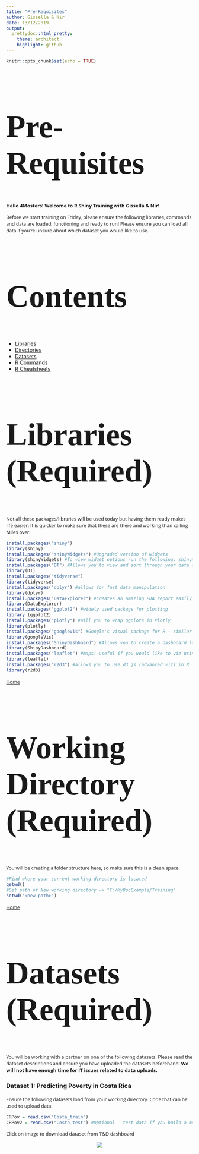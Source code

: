 ---
title: "Pre-Requisites"
author: Gissella & Nir
date: 13/12/2019
output:
  prettydoc::html_pretty:
    theme: architect
    highlight: github
---
<style>
@import url('https://fonts.googleapis.com/css?family=Scope+One&display=swap');
@import url('https://fonts.googleapis.com/css?family=Scope+One|Unica+One&display=swap&subset=latin-ext');
@import url('https://fonts.googleapis.com/css?family=Open+Sans&display=swap');

h1,h2 {font-family: 'Unica One', cursive;
      font-size: 85px;}
p {font-family: 'Open Sans', sans-serif;
      font-size: 13px;}      
</style>

```{r setup, include=FALSE}
knitr::opts_chunk$set(echo = TRUE)
```
# Pre-Requisites

**Hello 4Mosters! Welcome to R Shiny Training with Gissella & Nir!**

Before we start training on Friday, please ensure the following 
libraries, commands and data are loaded, functioning and ready to run!
Please ensure you can load all data if you're unsure about which dataset you would like to use. 

## Contents {#home}
  - [Libraries](#libraries)
  - [Directories](#directories) 
  - [Datasets](#datasets)
  - [R Commands](#rcomm)
  - [R Cheatsheets ](#rcheat)

## Libraries (Required) {#libraries} 

Not all these packages/libraries will be used today but having them ready makes life easier. It is quicker to make sure that these are there and working than calling Miles over.


```{r eval=FALSE, include=TRUE}
install.packages("shiny")
library(shiny)
install.packages("shinyWidgets") #Upgraded version of widgets
library(shinyWidgets) #To view widget options run the following: shinyWidgetsGallery()
install.packages("DT") #Allows you to view and sort through your data in your app
library(DT)
install.packages("tidyverse")
library(tidyverse)
install.packages("dplyr") #allows for fast data manipulation
library(dplyr)
install.packages("DataExplorer") #Creates an amazing EDA report easily and quickly
library(DataExplorer)
install.packages("ggplot2") #widely used package for plotting
library (ggplot2)
install.packages("plotly") #Will you to wrap ggplots in Plotly
library(plotly)
install.packages("googleVis") #Google's visual package for R - similar to Plotly
library(googleVis)
install.packages("ShinyDashboard") #Allows you to create a dashboard layout easily
library(ShinyDashboard)
install.packages("leaflet") #maps! useful if you would like to viz using a map
library(leaflet)
install.packages("r2d3") #allows you to use d3.js (advanced viz) in R
library(r2d3)
```

[Home](#home)

## Working Directory (Required) {#directories}

You will be creating a folder structure here, so make sure this is a clean space.

```{r eval=FALSE, include=TRUE}
#Find where your current working directory is located
getwd()
#Set path of New working directory -> "C:/MyDocExample/Training"
setwd("<new path>")
```

[Home](#home)


## Datasets (Required) {#datasets}

You will be working with a partner on one of the following datasets. Please read the dataset descriptions and ensure you have uploaded the datasets beforehand. **We will not have enough time for IT issues related to data uploads.**

### Dataset 1: Predicting Poverty in Costa Rica

Ensure the following datasets load from your working directory. Code that can be used to upload data:
```{r eval=FALSE, include=TRUE}
CRPov = read.csv("Costa_train")
CRPov2 = read.csv("Costa_test") #Optional - test data if you build a model
```

Click on image to download dataset from T&D dashboard

<center>
<div style="width:90%; height:80%">
[![](Dataset1.png)](https://4mosteurope.sharepoint.com/:f:/r/sites/traininganddevelopment/RTraining/Option%201_Poverty%20in%20Costa%20Rica?csf=1&e=BLAUG7)
</div>
</center>

### Dataset 2: AirBnB & Berlin

Ensure the following datasets load from your working directory. Code that can be used to upload Airbnb data:
```{r eval=FALSE, include=TRUE}
AirBer = read.csv("listings_summary") 
#'listings_summary' - This is the main dataset to use.
#There are optional datasets in the folder which contain additional useful information.
#However, if you don't have much time the dataset above contains most useful info.
```

Click on image to download dataset from T&D dashboard

<center>
<div style="width:90%;height:80%">
[![](Dataset2.png)](https://4mosteurope.sharepoint.com/:f:/r/sites/traininganddevelopment/RTraining/Option%202_AirBnB%20and%20Berlin?csf=1&e=5yZ7EY)
</div>
</center>

### Dataset 3: Speed-dating

Click on image to download dataset from T&D dashboard

<center>
<div style="width:90%; height:80%">
[![](Dataset3.png)](https://4mosteurope.sharepoint.com/:f:/r/sites/traininganddevelopment/RTraining/Option%203_Speed%20Dating?csf=1&e=vba1TM)
</div>
</center>

[Home](#home)


## R Commands {#rcomm}

To save you some time, check out some useful commands below:
```{r eval=FALSE, include=TRUE}
#View first x number of rows of your data
head(mydata, 5)

#View the type and preview of all columns
glimpse(mydata)

#Quick EDA of your data!
summary(mydata)  
DataExplorer:::create_report(mydata)

#How to get the unique values of a variable (i.e., like a Proc Freq).
#Useful for knowing what options to input in your widgets!
options = unique(mydata.variable) 
```

[Home](#home)

## R Cheatsheets {#rcheat}

Below you can also find usefule R cheatsheets. Click on pictures for downloads
R Shiny.

- Base R
- R Shiny
- ggPlot2
- Plotly for R
- Time-Series in R
- Machine Learning in R

**Base R Cheatsheet:**   

<center>
<div style="width:75%; height:65%">
[![](baseR_img.png)](https://4mosteurope.sharepoint.com/:b:/r/sites/traininganddevelopment/RTraining/base-r.pdf?csf=1&e=X3kuim)
</div>
</center>

**R Shiny Cheatsheet:** 

<center>
<div style="width:75%; height:65%">
[![](shinyR_img.png)](https://4mosteurope.sharepoint.com/:b:/r/sites/traininganddevelopment/RTraining/Shiny%20Cheatsheet.pdf?csf=1&e=kGVSaP)
</div>
</center>

**ggPlot2 Cheatsheet:** 

<center>
<div style="width:75%; height:65%">
[![](ggplot_img.png)](https://4mosteurope.sharepoint.com/:b:/r/sites/traininganddevelopment/RTraining/ggplot2-cheatsheet.pdf?csf=1&e=4o84mk)
</div>
</center>

**Plotly/R Cheatsheet:** 

<center>
<div style="width:75%; height:65%">
[![](plotly_img.png)](https://4mosteurope.sharepoint.com/:b:/r/sites/traininganddevelopment/RTraining/r_cheat_sheet.pdf?csf=1&e=qjqww7)
</div>
</center>

**Time-Series Cheatsheet:** 

<center>
<div style="width:75%; height:65%">
[![](timeR_img.png)](https://4mosteurope.sharepoint.com/:b:/r/sites/traininganddevelopment/RTraining/time-series.pdf?csf=1&e=ST362h)
</div>
</center>

**Machine Learning in R Cheatsheet:** 

<center>
<div style="width:75%; height:65%">
[![](ml_img.png)](https://4mosteurope.sharepoint.com/:b:/r/sites/traininganddevelopment/RTraining/Machine%20Learning%20Modelling%20in%20R.pdf?csf=1&e=Vss7h5)
</div>
</center>

[Home](#home)






















